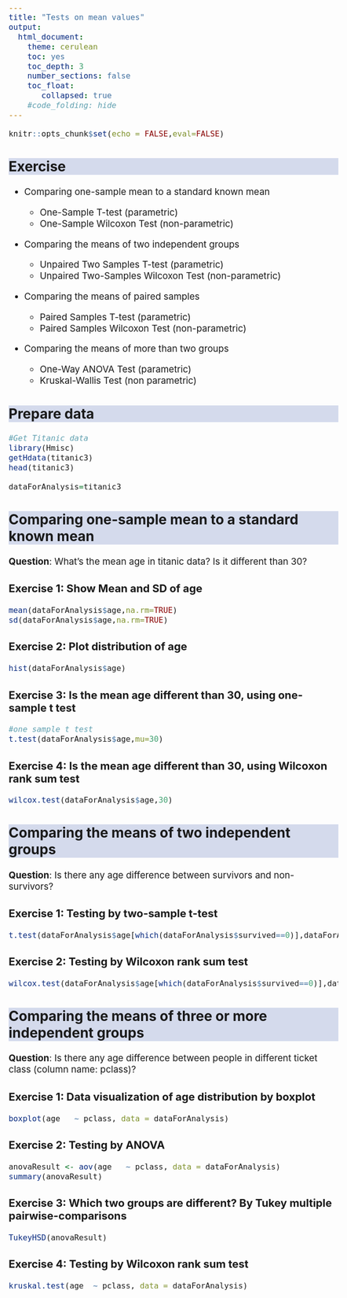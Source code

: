 ```yaml
---
title: "Tests on mean values"
output:
  html_document:
    theme: cerulean
    toc: yes
    toc_depth: 3
    number_sections: false
    toc_float: 
       collapsed: true
    #code_folding: hide
---
```


```{=html}
<style>
h2 {
  background-color: #D4DAEC;
}
body{
  font-size: 14pt;
}
</style>
```



```r

knitr::opts_chunk$set(echo = FALSE,eval=FALSE)


```



## Exercise

-   Comparing one-sample mean to a standard known mean

    -   One-Sample T-test (parametric)
    -   One-Sample Wilcoxon Test (non-parametric)

-   Comparing the means of two independent groups

    -   Unpaired Two Samples T-test (parametric)
    -   Unpaired Two-Samples Wilcoxon Test (non-parametric)

-   Comparing the means of paired samples

    -   Paired Samples T-test (parametric)
    -   Paired Samples Wilcoxon Test (non-parametric)

-   Comparing the means of more than two groups

    -   One-Way ANOVA Test (parametric)
    -   Kruskal-Wallis Test (non parametric)

## Prepare data

```r

#Get Titanic data
library(Hmisc)
getHdata(titanic3)
head(titanic3)

dataForAnalysis=titanic3

```

## Comparing one-sample mean to a standard known mean

**Question**: What's the mean age in titanic data? Is it different than 30?

### Exercise 1: Show **Mean and SD** of age

```r

mean(dataForAnalysis$age,na.rm=TRUE)
sd(dataForAnalysis$age,na.rm=TRUE)

```

### Exercise 2: Plot **distribution** of age

```r

hist(dataForAnalysis$age)

```

### Exercise 3: Is the mean age different than 30, using **one-sample t test**

```r
#one sample t test
t.test(dataForAnalysis$age,mu=30)

```

### Exercise 4: Is the mean age different than 30, using **Wilcoxon rank sum test**

```r

wilcox.test(dataForAnalysis$age,30)

```




## Comparing the means of two independent groups

**Question**: Is there any age difference between survivors and non-survivors?


### Exercise 1: Testing by **two-sample t-test**

```r

t.test(dataForAnalysis$age[which(dataForAnalysis$survived==0)],dataForAnalysis$age[which(dataForAnalysis$survived==1)])

```

### Exercise 2: Testing by **Wilcoxon rank sum test**

```r

wilcox.test(dataForAnalysis$age[which(dataForAnalysis$survived==0)],dataForAnalysis$age[which(dataForAnalysis$survived==1)])

```



## Comparing the means of three or more independent groups

**Question**: Is there any age difference between people in different ticket class (column name: pclass)?


### Exercise 1: Data visualization of age distribution by **boxplot**

```r

boxplot(age   ~ pclass, data = dataForAnalysis)

```



### Exercise 2: Testing by **ANOVA**

```r

anovaResult <- aov(age   ~ pclass, data = dataForAnalysis)
summary(anovaResult)

```


### Exercise 3: Which two groups are different? By **Tukey multiple pairwise-comparisons**

```r

TukeyHSD(anovaResult)


```



### Exercise 4: Testing by **Wilcoxon rank sum test**

```r

kruskal.test(age  ~ pclass, data = dataForAnalysis)


```



